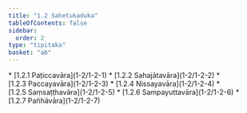 ```yaml
---
title: "1.2 Sahetukaduka"
tableOfContents: false
sidebar:
  order: 2
type: "tipitaka"
basket: "ab"
---
```



<DynamicBreadcrumb />



<TableOfContents>
* [1.2.1 Paṭiccavāra](1-2/1-2-1)
* [1.2.2 Sahajātavāra](1-2/1-2-2)
* [1.2.3 Paccayavāra](1-2/1-2-3)
* [1.2.4 Nissayavāra](1-2/1-2-4)
* [1.2.5 Saṃsaṭṭhavāra](1-2/1-2-5)
* [1.2.6 Sampayuttavāra](1-2/1-2-6)
* [1.2.7 Pañhāvāra](1-2/1-2-7)
</TableOfContents>